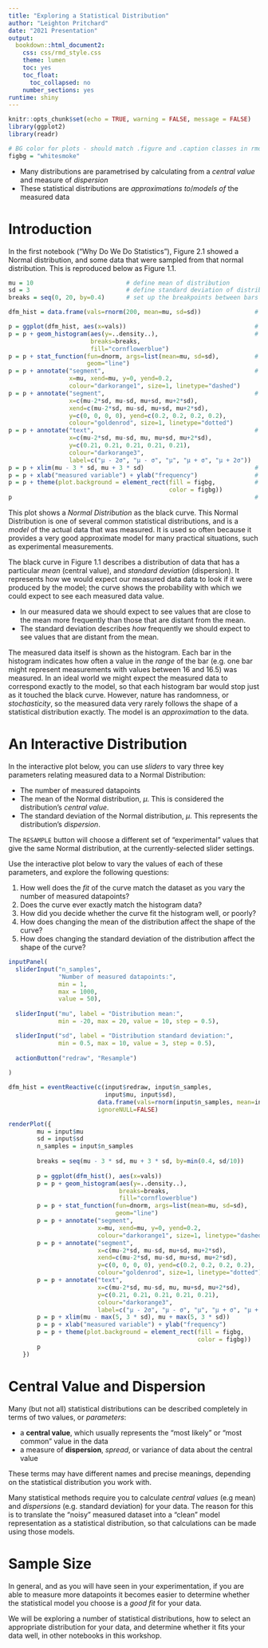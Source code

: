 ```yaml
---
title: "Exploring a Statistical Distribution"
author: "Leighton Pritchard"
date: "2021 Presentation"
output:
  bookdown::html_document2:
    css: css/rmd_style.css
    theme: lumen
    toc: yes
    toc_float:
      toc_collapsed: no
    number_sections: yes
runtime: shiny
---
```


```r
knitr::opts_chunk$set(echo = TRUE, warning = FALSE, message = FALSE)
library(ggplot2)
library(readr)

# BG color for plots - should match .figure and .caption classes in rmd_style.css
figbg = "whitesmoke"
```

<div id="summary">
- Many distributions are parametrised by calculating from a *central value* and measure of *dispersion*
- These statistical distributions are *approximations to*/*models of* the measured data
</div>

# Introduction

In the first notebook ("Why Do We Do Statistics"), Figure 2.1 showed a Normal distribution, and some data that were sampled from that normal distribution. This is reproduced below as Figure 1.1.

```r
mu = 10                          # define mean of distribution
sd = 3                           # define standard deviation of distribution
breaks = seq(0, 20, by=0.4)      # set up the breakpoints between bars in the histogram

dfm_hist = data.frame(vals=rnorm(200, mean=mu, sd=sd))               # create a data frame

p = ggplot(dfm_hist, aes(x=vals))                                    # set up the ggplot with data
p = p + geom_histogram(aes(y=..density..),                           # add a historgram layer
                       breaks=breaks,
                       fill="cornflowerblue")
p = p + stat_function(fun=dnorm, args=list(mean=mu, sd=sd),          # add a layer with the Normal curve 
                      geom="line")
p = p + annotate("segment",                                          # show the mean as a dashed line
                 x=mu, xend=mu, y=0, yend=0.2,
                 colour="darkorange1", size=1, linetype="dashed")
p = p + annotate("segment",                                          # show standard deviations as dotted lines
                 x=c(mu-2*sd, mu-sd, mu+sd, mu+2*sd),
                 xend=c(mu-2*sd, mu-sd, mu+sd, mu+2*sd),
                 y=c(0, 0, 0, 0), yend=c(0.2, 0.2, 0.2, 0.2),
                 colour="goldenrod", size=1, linetype="dotted")
p = p + annotate("text",                                             # annotate the lines
                 x=c(mu-2*sd, mu-sd, mu, mu+sd, mu+2*sd),
                 y=c(0.21, 0.21, 0.21, 0.21, 0.21),
                 colour="darkorange3",
                 label=c("µ - 2σ", "µ - σ", "µ", "µ + σ", "µ + 2σ"))
p = p + xlim(mu - 3 * sd, mu + 3 * sd)                               # set x-axis limits
p = p + xlab("measured variable") + ylab("frequency")                # add axis labels
p = p + theme(plot.background = element_rect(fill = figbg,           # colour background
                                             color = figbg))
p                                                                    # show plot
```

This plot shows a *Normal Distribution* as the black curve. This Normal Distribution is one of several common statistical distributions, and is a *model* of the actual data that was measured. It is used so often because it provides a very good approximate model for many practical situations, such as experimental measurements.

The black curve in Figure 1.1 describes a distribution of data that has a particular *mean* (central value), and *standard deviation* (dispersion). It represents how we would expect our measured data data to look if it were produced by the model; the curve shows the probability with which we could expect to see each measured data value.

<div id="note">
- In our measured data we should expect to see values that are close to the mean more frequently than those that are distant from the mean.
- The standard deviation describes *how* frequently we should expect to see values that are distant from the mean.
</div>

The measured data itself is shown as the histogram. Each bar in the histogram indicates how often a value in the *range* of the bar (e.g. one bar might represent measurements with values between 16 and 16.5) was measured. In an ideal world we might expect the measured data to correspond exactly to the model, so that each histogram bar would stop just as it touched the black curve. However, nature has randomness, or *stochasticity*, so the measured data very rarely follows the shape of a statistical distribution exactly. The model is an *approximation* to the data.

# An Interactive Distribution

In the interactive plot below, you can use *sliders* to vary three key parameters relating measured data to a Normal Distribution:

- The number of measured datapoints
- The mean of the Normal distribution, $\mu$. This is considered the distribution's *central value*.
- The standard deviation of the Normal distribution, $\mu$. This represents the distribution's *dispersion*.

The `RESAMPLE` button will choose a different set of "experimental" values that give the same Normal distribution, at the currently-selected slider settings.

<div id="questions">
Use the interactive plot below to vary the values of each of these parameters, and explore the following questions:

1. How well does the *fit* of the curve match the dataset as you vary the number of measured datapoints?
2. Does the curve ever exactly match the histogram data?
3. How did you decide whether the curve fit the histogram well, or poorly?
4. How does changing the mean of the distribution affect the shape of the curve?
5. How does changing the standard deviation of the distribution affect the shape of the curve?
</div>

```r
inputPanel(
  sliderInput("n_samples",
              "Number of measured datapoints:",
              min = 1,
              max = 1000,
              value = 50),
  
  sliderInput("mu", label = "Distribution mean:",
              min = -20, max = 20, value = 10, step = 0.5),

  sliderInput("sd", label = "Distribution standard deviation:",
              min = 0.5, max = 10, value = 3, step = 0.5),
  
  actionButton("redraw", "Resample")
  
)

dfm_hist = eventReactive(c(input$redraw, input$n_samples,
                           input$mu, input$sd),
                         data.frame(vals=rnorm(input$n_samples, mean=input$mu, sd=input$sd)),
                         ignoreNULL=FALSE)

renderPlot({
        mu = input$mu
        sd = input$sd
        n_samples = input$n_samples
  
        breaks = seq(mu - 3 * sd, mu + 3 * sd, by=min(0.4, sd/10))      # set up the breakpoints between bars in the histogram
        
        p = ggplot(dfm_hist(), aes(x=vals))                                    # set up the ggplot with data
        p = p + geom_histogram(aes(y=..density..),                           # add a historgram layer
                               breaks=breaks,
                               fill="cornflowerblue")
        p = p + stat_function(fun=dnorm, args=list(mean=mu, sd=sd),          # add a layer with the Normal curve 
                              geom="line")
        p = p + annotate("segment",                                          # show the mean as a dashed line
                         x=mu, xend=mu, y=0, yend=0.2,
                         colour="darkorange1", size=1, linetype="dashed")
        p = p + annotate("segment",                                          # show standard deviations as dotted lines
                         x=c(mu-2*sd, mu-sd, mu+sd, mu+2*sd),
                         xend=c(mu-2*sd, mu-sd, mu+sd, mu+2*sd),
                         y=c(0, 0, 0, 0), yend=c(0.2, 0.2, 0.2, 0.2),
                         colour="goldenrod", size=1, linetype="dotted")
        p = p + annotate("text",                                             # annotate the lines
                         x=c(mu-2*sd, mu-sd, mu, mu+sd, mu+2*sd),
                         y=c(0.21, 0.21, 0.21, 0.21, 0.21),
                         colour="darkorange3",
                         label=c("µ - 2σ", "µ - σ", "µ", "µ + σ", "µ + 2σ"))
        p = p + xlim(mu - max(5, 3 * sd), mu + max(5, 3 * sd))                               # set x-axis limits
        p = p + xlab("measured variable") + ylab("frequency")                # add axis labels
        p = p + theme(plot.background = element_rect(fill = figbg,           # colour background
                                                     color = figbg))
        p  
    })
```

# Central Value and Dispersion

Many (but not all) statistical distributions can be described completely in terms of two values, or *parameters*:

- a **central value**, which usually represents the "most likely" or "most common" value in the data
- a measure of **dispersion**, *spread*, or variance of data about the central value

<div id="warning">
These terms may have different names and precise meanings, depending on the statistical distribution you work with.
</div>

Many statistical methods require you to calculate *central values* (e.g mean) and *dispersions* (e.g. standard deviation) for your data. The reason for this is to translate the "noisy" measured dataset into a "clean" model representation as a statistical distribution, so that calculations can be made using those models.

# Sample Size

In general, and as you will have seen in your experimentation, if you are able to measure more datapoints it becomes easier to determine whether the statistical model you choose is a *good fit* for your data.

<div id="note">
We will be exploring a number of statistical distributions, how to select an appropriate distribution for your data, and determine whether it fits your data well, in other notebooks in this workshop.
</div>
